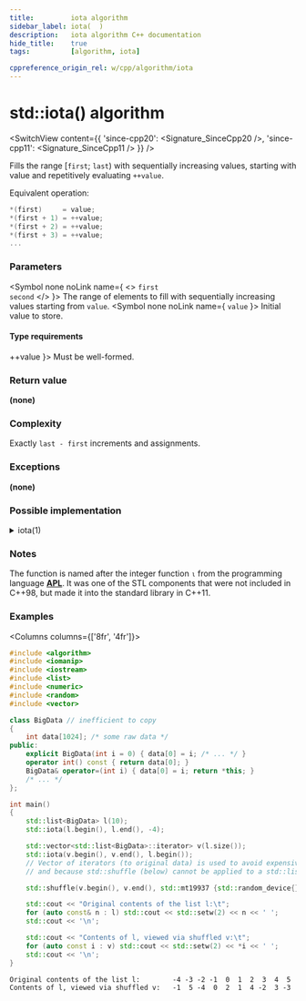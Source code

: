 ```yaml
---
title:         iota algorithm
sidebar_label: iota(  )
description:   iota algorithm C++ documentation
hide_title:    true
tags:          [algorithm, iota]

cppreference_origin_rel: w/cpp/algorithm/iota
---
```



<!----------------- Codes ---------------------->


# std::iota() algorithm

<SwitchView content={{
  'since-cpp20': <Signature_SinceCpp20 />,
  'since-cpp11': <Signature_SinceCpp11 />
}} />

Fills the range [`first`; `last`) with sequentially increasing values, starting with value and repetitively evaluating `++value`.

Equivalent operation:
```cpp
*(first)     = value;
*(first + 1) = ++value;
*(first + 2) = ++value;
*(first + 3) = ++value;
...
```

### Parameters

<SymbolTable>

  <Symbol none noLink name={ <> <code>first</code> <br/> <code>second</code> </> }>
    The range of elements to fill with sequentially increasing values starting from `value`.
  </Symbol>
  <Symbol none noLink name={ <code>value</code> }>
    Initial value to store.
  </Symbol>

</SymbolTable>

#### Type requirements

<SymbolTable>
  <Symbol none noLink name={ <code>++value</code> }>
    Must be well-formed.
  </Symbol>
</SymbolTable>

### Return value

**(none)**

### Complexity

Exactly `last - first` increments and assignments.

### Exceptions

**(none)**

### Possible implementation

<details>
<summary>iota(1)</summary>

```cpp
template<class ForwardIt, class T>
constexpr // since C++20
void iota(ForwardIt first, ForwardIt last, T value)
{
    while (first != last)
    {
        *first++ = value;
        ++value;
    }
}
```

</details>

### Notes

The function is named after the integer function `⍳` from the programming language [**APL**](https://en.wikipedia.org/wiki/APL_(programming_language)). It was one of the STL components that were not included in C++98, but made it into the standard library in C++11.

### Examples

<Columns columns={['8fr', '4fr']}>
<div>

```cpp title='Main.cpp' showLineNumbers
#include <algorithm>
#include <iomanip>
#include <iostream>
#include <list>
#include <numeric>
#include <random>
#include <vector>

class BigData // inefficient to copy
{
    int data[1024]; /* some raw data */
public:
    explicit BigData(int i = 0) { data[0] = i; /* ... */ }
    operator int() const { return data[0]; }
    BigData& operator=(int i) { data[0] = i; return *this; }
    /* ... */
};

int main()
{
    std::list<BigData> l(10);
    std::iota(l.begin(), l.end(), -4);

    std::vector<std::list<BigData>::iterator> v(l.size());
    std::iota(v.begin(), v.end(), l.begin());
    // Vector of iterators (to original data) is used to avoid expensive copying,
    // and because std::shuffle (below) cannot be applied to a std::list directly.

    std::shuffle(v.begin(), v.end(), std::mt19937 {std::random_device{}()});

    std::cout << "Original contents of the list l:\t";
    for (auto const& n : l) std::cout << std::setw(2) << n << ' ';
    std::cout << '\n';

    std::cout << "Contents of l, viewed via shuffled v:\t";
    for (auto const i : v) std::cout << std::setw(2) << *i << ' ';
    std::cout << '\n';
}
```

</div>
<div>

```plaintext title="Output"
Original contents of the list l:        -4 -3 -2 -1  0  1  2  3  4  5
Contents of l, viewed via shuffled v:   -1  5 -4  0  2  1  4 -2  3 -3
```

</div>
</Columns>
